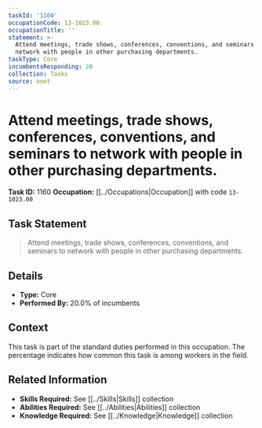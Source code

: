 ```yaml
---
taskId: '1160'
occupationCode: 13-1023.00
occupationTitle: ''
statement: >-
  Attend meetings, trade shows, conferences, conventions, and seminars to
  network with people in other purchasing departments.
taskType: Core
incumbentsResponding: 20
collection: Tasks
source: onet
---
```

# Attend meetings, trade shows, conferences, conventions, and seminars to network with people in other purchasing departments.

**Task ID:** 1160
**Occupation:** [[../Occupations|Occupation]] with code `13-1023.00`

## Task Statement

> Attend meetings, trade shows, conferences, conventions, and seminars to network with people in other purchasing departments.

## Details

- **Type:** Core
- **Performed By:** 20.0% of incumbents

## Context

This task is part of the standard duties performed in this occupation. The percentage indicates how common this task is among workers in the field.

## Related Information

- **Skills Required:** See [[../Skills|Skills]] collection
- **Abilities Required:** See [[../Abilities|Abilities]] collection
- **Knowledge Required:** See [[../Knowledge|Knowledge]] collection
